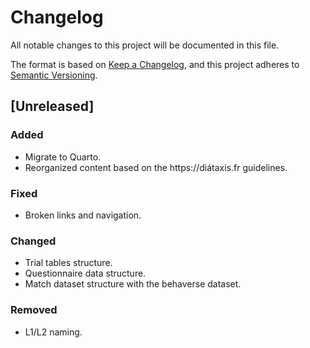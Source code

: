 
# Changelog

All notable changes to this project will be documented in this file.

The format is based on [Keep a Changelog](https://keepachangelog.com/en/1.0.0/), and this project adheres to [Semantic Versioning](https://semver.org/spec/v2.0.0.html).

## [Unreleased]

### Added

- Migrate to Quarto.
- Reorganized content based on the https://diátaxis.fr guidelines.

### Fixed

- Broken links and navigation.

### Changed

- Trial tables structure.
- Questionnaire data structure.
- Match dataset structure with the behaverse dataset.

### Removed

- L1/L2 naming.


